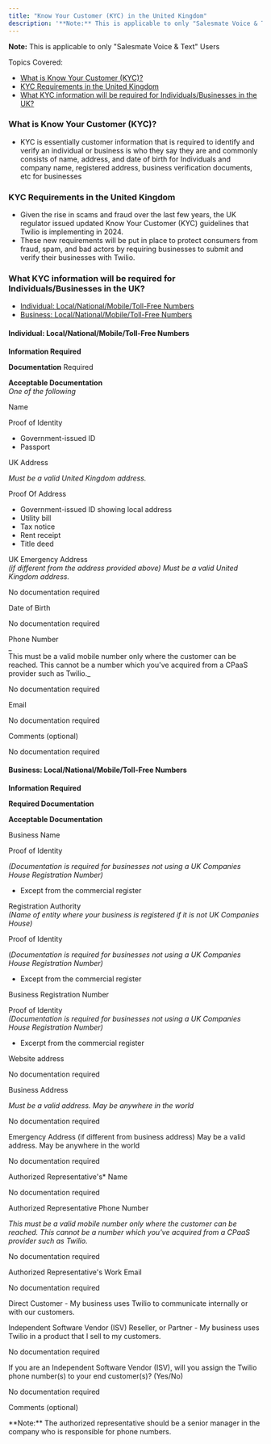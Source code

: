 ```yaml
---
title: "Know Your Customer (KYC) in the United Kingdom"
description: '**Note:** This is applicable to only "Salesmate Voice & Text" Users...'
---
```


**Note:** This is applicable to only "Salesmate Voice & Text" Users

Topics Covered:

- [What is Know Your Customer (KYC)?](https://support.salesmate.io/hc/en-us/articles/28210866628249-Know-Your-Customer-KYC-in-the-United-Kingdom#h_01HNCYRFEGRV5WY24G6B86V7KA)
- [KYC Requirements in the United Kingdom](https://support.salesmate.io/hc/en-us/articles/28210866628249-Know-Your-Customer-KYC-in-the-United-Kingdom#h_01HNCYR3586DFQVEXA5JGMXTWR)
- [What KYC information will be required for Individuals/Businesses in the UK?](https://support.salesmate.io/hc/en-us/articles/28210866628249-Know-Your-Customer-KYC-in-the-United-Kingdom#h_01HNCYQQ8N571FFTJ294HKX0QH)

### What is Know Your Customer (KYC)?

- KYC is essentially customer information that is required to identify and verify an individual or business is who they say they are and commonly consists of name, address, and date of birth for Individuals and company name, registered address, business verification documents, etc for businesses

### KYC Requirements in the United Kingdom

- Given the rise in scams and fraud over the last few years, the UK regulator issued updated Know Your Customer (KYC) guidelines that Twilio is implementing in 2024.
- These new requirements will be put in place to protect consumers from fraud, spam, and bad actors by requiring businesses to submit and verify their businesses with Twilio.

### What KYC information will be required for Individuals/Businesses in the UK?

- [Individual: Local/National/Mobile/Toll-Free Numbers](https://support.salesmate.io/hc/en-us/articles/28210866628249-Know-Your-Customer-KYC-in-the-United-Kingdom#h_01HNCYX7CPQWKTGD67EP6RZ4VX)
- [Business: Local/National/Mobile/Toll-Free Numbers](https://support.salesmate.io/hc/en-us/articles/28210866628249-Know-Your-Customer-KYC-in-the-United-Kingdom#h_01HNCYXFSCSRZAW10WMQDTGED2)

#### Individual: Local/National/Mobile/Toll-Free Numbers

**Information Required**

**Documentation** Required

**Acceptable Documentation**  
_One of the following_

Name

Proof of Identity

- Government-issued ID
- Passport

UK Address

_Must be a valid United Kingdom address._

Proof Of Address

- Government-issued ID showing local address
- Utility bill
- Tax notice
- Rent receipt
- Title deed

UK Emergency Address  
*(if different from the address provided above)* *Must be a valid United Kingdom address.*

No documentation required

Date of Birth

No documentation required

Phone Number  
_  
This must be a valid mobile number only where the customer can be reached. This cannot be a number which you've acquired from a CPaaS provider such as Twilio._

No documentation required

Email

No documentation required

Comments (optional)

No documentation required

#### Business: Local/National/Mobile/Toll-Free Numbers

**Information Required**

**Required Documentation**

**Acceptable Documentation**

Business Name

Proof of Identity

_(Documentation is required for businesses not using a UK Companies House Registration Number)_

- Except from the commercial register

Registration Authority  
_(Name of entity where your business is registered if it is not UK Companies House)_

Proof of Identity

(_Documentation is required for businesses not using a UK Companies House Registration Number)_

- Except from the commercial register

Business Registration Number

Proof of Identity  
_(Documentation is required for businesses not using a UK Companies House Registration Number)_

- Excerpt from the commercial register

Website address

No documentation required

Business Address

_Must be a valid address. May be anywhere in the world_

No documentation required

Emergency Address (if different from business address) May be a valid address. May be anywhere in the world

No documentation required

Authorized Representative's\* Name

No documentation required

Authorized Representative Phone Number

_This must be a valid mobile number only where the customer can be reached. This cannot be a number which you've acquired from a CPaaS provider such as Twilio._

No documentation required

Authorized Representative's Work Email

No documentation required

Direct Customer - My business uses Twilio to communicate internally or with our customers.

Independent Software Vendor (ISV) Reseller, or Partner - My business uses Twilio in a product that I sell to my customers.

No documentation required

If you are an Independent Software Vendor (ISV), will you assign the Twilio phone number(s) to your end customer(s)? (Yes/No)

No documentation required

Comments (optional)

<Note>
  **Note:** The authorized representative should be a senior manager in the
  company who is responsible for phone numbers.
</Note>
